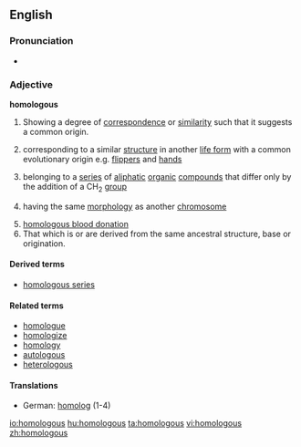 ==English==
===Pronunciation===
* {{audio|en-us-homologous.ogg|Audio (US)}}

===Adjective===
'''homologous'''

# Showing a degree of [[correspondence]] or [[similarity]] such that it suggests a common origin.
#{{biology}} corresponding to a similar [[structure]] in another [[life form]] with a common evolutionary origin e.g. [[flipper]]s and [[hand]]s
#{{chemistry}} belonging to a [[series]] of [[aliphatic]] [[organic]] [[compound]]s that differ only by the addition of a CH<sub>2</sub> [[group]]
#{{genetics}} having the same [[morphology]] as another [[chromosome]]
# [[homologous blood donation]]
#That which is or are derived from the same ancestral structure, base or origination.

====Derived terms====
* [[homologous series]]

====Related terms====
* [[homologue]]
* [[homologize]]
* [[homology]]
* [[autologous]]
* [[heterologous]]

====Translations====
{{trans-top}}
* German: [[homolog]] (1-4)
{{trans-mid}}
{{trans-bottom}}

[[io:homologous]]
[[hu:homologous]]
[[ta:homologous]]
[[vi:homologous]]
[[zh:homologous]]